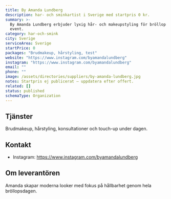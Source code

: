 ```yaml
---
title: By Amanda Lundberg
description: har- och sminkartist i Sverige med startpris 0 kr.
summary: >-
  By Amanda Lundberg erbjuder lyxig hår- och makeupstyling för bröllop och
  event.
category: har-och-smink
city: Sverige
serviceArea: Sverige
startPrice: 0
packages: "Brudmakeup, hårstyling, test"
website: "https://www.instagram.com/byamandalundberg"
instagram: "https://www.instagram.com/byamandalundberg"
email: ""
phone: ""
image: /assets/directories/suppliers/by-amanda-lundberg.jpg
notes: Startpris ej publicerat – uppdatera efter offert.
related: []
status: published
schemaType: Organization
---
```


## Tjänster

Brudmakeup, hårstyling, konsultationer och touch-up under dagen.

## Kontakt

- Instagram: https://www.instagram.com/byamandalundberg

## Om leverantören

Amanda skapar moderna looker med fokus på hållbarhet genom hela bröllopsdagen.
